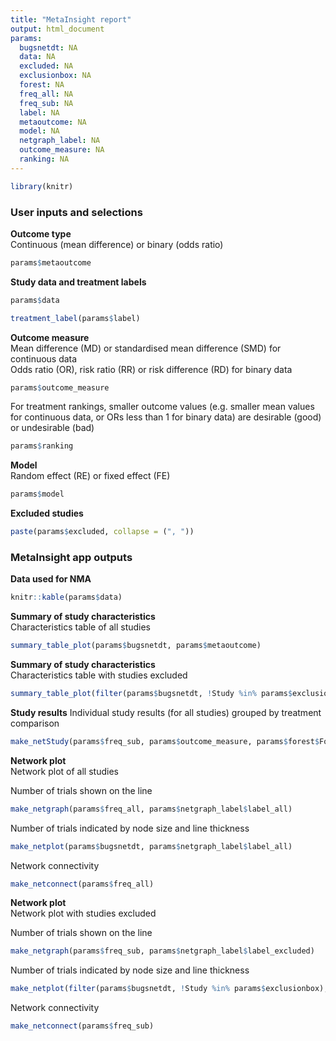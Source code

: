 ```yaml
---
title: "MetaInsight report"
output: html_document
params:
  bugsnetdt: NA
  data: NA
  excluded: NA
  exclusionbox: NA
  forest: NA
  freq_all: NA
  freq_sub: NA
  label: NA
  metaoutcome: NA
  model: NA
  netgraph_label: NA
  outcome_measure: NA
  ranking: NA
---
```


```r
library(knitr)

```

### User inputs and selections

**Outcome type**  
Continuous (mean difference) or binary (odds ratio)

```r
params$metaoutcome
```

**Study data and treatment labels**

```r
params$data

treatment_label(params$label)
```

**Outcome measure**  
Mean difference (MD) or standardised mean difference (SMD) for continuous data  
Odds ratio (OR), risk ratio (RR) or risk difference (RD) for binary data  

```r
params$outcome_measure
```

For treatment rankings, smaller outcome values (e.g. smaller mean values for continuous data, or ORs less than 1 for binary data) are desirable (good) or undesirable (bad)

```r
params$ranking
```

**Model**  
Random effect (RE) or fixed effect (FE)

```r
params$model
```

**Excluded studies**

```r
paste(params$excluded, collapse = (", "))
```

### MetaInsight app outputs

**Data used for NMA**

```r
knitr::kable(params$data)
```

**Summary of study characteristics**  
Characteristics table of all studies

```r
summary_table_plot(params$bugsnetdt, params$metaoutcome)
```

**Summary of study characteristics**  
Characteristics table with studies excluded

```r
summary_table_plot(filter(params$bugsnetdt, !Study %in% params$exclusionbox), params$metaoutcome)
```

**Study results**
Individual study results (for all studies) grouped by treatment comparison

```r
make_netStudy(params$freq_sub, params$outcome_measure, params$forest$ForestHeader, params$forest$ForestTitle)
```

**Network plot**  
Network plot of all studies

Number of trials shown on the line

```r
make_netgraph(params$freq_all, params$netgraph_label$label_all)
```

Number of trials indicated by node size and line thickness

```r
make_netplot(params$bugsnetdt, params$netgraph_label$label_all)
```

Network connectivity

```r
make_netconnect(params$freq_all)
```


**Network plot**  
Network plot with studies excluded  

Number of trials shown on the line

```r
make_netgraph(params$freq_sub, params$netgraph_label$label_excluded)
```

Number of trials indicated by node size and line thickness

```r
make_netplot(filter(params$bugsnetdt, !Study %in% params$exclusionbox), params$netgraph_label$label_all)
```

Network connectivity

```r
make_netconnect(params$freq_sub)
```



